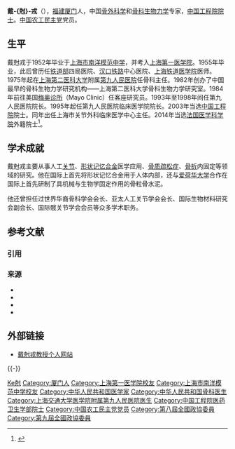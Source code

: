 {{noteTA
|T=zh-cn:戴-{尅}-戎;
}}
'''戴-{尅}-戎'''（{{bd|1934年|6月13日|||catIdx=Dai戴}}），[[福建|福建]][[厦门|厦门]]人，中国[[骨外科学|骨外科学]]和[[骨科|骨科]][[生物力学|生物力学]]专家，[[中国工程院院士|中国工程院院士]]。[[中国农工民主党|中国农工民主党]]党员。

== 生平 ==
戴尅戎于1952年毕业于[[上海市南洋模范中学|上海市南洋模范中学]]，并考入[[上海第一医学院|上海第一医学院]]。1955年毕业，此后曾历任[[中华人民共和国铁道部|铁道部]]四局医院、[[汉口铁路|汉口铁路]]中心医院、[[上海铁道医学院|上海铁道医学院]]医师。1975年起在[[上海第二医科大学|上海第二医科大学]]附属[[第九人民医院|第九人民医院]]任骨科主任。1982年创办了中国最早的骨科生物力学研究机构——上海第二医科大学骨科生物力学研究室。1984年前往美国[[梅奥诊所|梅奥诊所]]（Mayo Clinic）任客座研究员。1993年至1998年间任第九人民医院院长。1995年起任第九人民医院临床医学院院长。2003年当选[[中国工程院|中国工程院]]院士。同年出任上海市关节外科临床医学中心主任。2014年当选[[法国医学科学院|法国医学科学院]]外籍院士<ref>{{cite news|title=高长青当选法国医学科学院外籍院士|url=http://news.sciencenet.cn/htmlnews/2015/12/334221.shtm|accessdate=2015-12-16|newspaper=科学网|archive-date=2020-09-20|archive-url=https://web.archive.org/web/20200920072410/http://news.sciencenet.cn/htmlnews/2015/12/334221.shtm|dead-url=no}}</ref>。

== 学术成就 ==
戴尅戎主要从事人工[[关节|关节]]、[[形状记忆合金|形状记忆合金]]医学应用、[[骨质疏松症|骨质疏松症]]、[[骨折|骨折]]内固定等领域的研究。他在国际上首先将形状记忆合金用于人体内部，还与[[爱荷华大学|爱荷华大学]]合作在国际上首先研制了具机械与生物学固定作用的骨粒骨水泥。

他还曾担任过世界华裔骨科学会会长、亚太人工关节学会会长、国际生物材料研究会副会长、国际髋关节学会会员等众多学术职务。

== 参考文献 ==
=== 引用 ===
{{Reflist}}

=== 来源 ===
{{refbegin}}
* {{cite web |url=http://www.ihs.ac.cn/cPI.asp?id=23 |title=戴尅戎 |publisher=[[中国科学院上海生命科学研究院健康科学研究所|中国科学院上海生命科学研究院健康科学研究所]] |access-date=2011-11-12 |archive-url=https://web.archive.org/web/20110715043650/http://www.ihs.ac.cn/cPI.asp?id=23 |archive-date=2011-07-15 |dead-url=yes }}
* {{cite web |url=http://www.hlhl.org.cn/news/findnews/showsub.asp?id=566 |title=戴尅戎 |publisher=[[何梁何利基金|何梁何利基金]] |access-date=2011-11-12 |archive-date=2020-09-28 |archive-url=https://web.archive.org/web/20200928144353/http://www.hlhl.org.cn/news/findnews/showsub.asp?id=566 |dead-url=no }}
* {{cite web |url=http://gtjuh.tongji.edu.cn/person/intro/new_page_70.htm |title=戴克戎院士简介 |publisher=[[同济大学校史馆|同济大学校史馆]] |access-date=2011-11-12 |archive-date=2016-03-04 |archive-url=https://web.archive.org/web/20160304130912/http://gtjuh.tongji.edu.cn/person/intro/new_page_70.htm |dead-url=no }}
* {{cite web |url = http://www.mzzj.org/Html/News/2011/0120/391_2.htm |title = 农工党群英谱 |publisher = [[中国民主党派历史陈列馆|中国民主党派历史陈列馆]] |access-date = 2011-11-12 |archive-date = 2019-08-10 |archive-url = https://web.archive.org/web/20190810144223/http://www.mzzj.org/Html/News/2011/0120/391_2.htm |dead-url = no }}
{{refend}}

== 外部链接 ==
* [https://web.archive.org/web/20110201111432/http://daikerong.com/ 戴尅戎教授个人网站]

{{-}}
{{中国工程院医药卫生学部院士}}
{{金陵中学|校友}}

{{Authority control}}
{{DEFAULTSORT:Dai戴}}
[[Category:戴姓|Ke尅]]
[[Category:厦门人|Category:厦门人]]
[[Category:上海第一医学院校友|Category:上海第一医学院校友]]
[[Category:上海市南洋模范中学校友|Category:上海市南洋模范中学校友]]
[[Category:中华人民共和国医学家|Category:中华人民共和国医学家]]
[[Category:中华人民共和国骨科医生|Category:中华人民共和国骨科医生]]
[[Category:上海交通大学医学院附属第九人民医院医生|Category:上海交通大学医学院附属第九人民医院医生]]
[[Category:中国工程院医药卫生学部院士|Category:中国工程院医药卫生学部院士]]
[[Category:中国农工民主党党员|Category:中国农工民主党党员]]
[[Category:第八屆全國政協委員|Category:第八屆全國政協委員]]
[[Category:第九屆全國政協委員|Category:第九屆全國政協委員]]